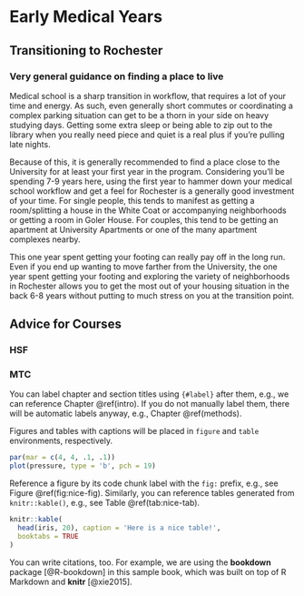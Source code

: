 # Early Medical Years {-}

## Transitioning to Rochester {-}

### Very general guidance on finding a place to live {-}

Medical school is a sharp transition in workflow, that requires a lot of your time and energy. As such, even generally short commutes or coordinating a complex parking situation can get to be a thorn in your side on heavy studying days. Getting some extra sleep or being able to zip out to the library when you really need piece and quiet is a real plus if you're pulling late nights.

Because of this, it is generally recommended to find a place close to the University for at least your first year in the program. Considering you'll be spending 7-9 years here, using the first year to hammer down your medical school workflow and get a feel for Rochester is a generally good investment of your time. For single people, this tends to manifest as getting a room/splitting a house in the White Coat or accompanying neighborhoods or getting a room in Goler House. For couples, this tend to be getting an apartment at University Apartments or one of the many apartment complexes nearby.

This one year spent getting your footing can really pay off in the long run. Even if you end up wanting to move farther from the University, the one year spent getting your footing and exploring the variety of neighborhoods in Rochester allows you to get the most out of your housing situation in the back 6-8 years without putting to much stress on you at the transition point.

## Advice for Courses

### HSF

### MTC

You can label chapter and section titles using `{#label}` after them, e.g., we can reference Chapter \@ref(intro). If you do not manually label them, there will be automatic labels anyway, e.g., Chapter \@ref(methods).

Figures and tables with captions will be placed in `figure` and `table` environments, respectively.

```r
par(mar = c(4, 4, .1, .1))
plot(pressure, type = 'b', pch = 19)
```

Reference a figure by its code chunk label with the `fig:` prefix, e.g., see Figure \@ref(fig:nice-fig). Similarly, you can reference tables generated from `knitr::kable()`, e.g., see Table \@ref(tab:nice-tab).

```r
knitr::kable(
  head(iris, 20), caption = 'Here is a nice table!',
  booktabs = TRUE
)
```

You can write citations, too. For example, we are using the **bookdown** package [@R-bookdown] in this sample book, which was built on top of R Markdown and **knitr** [@xie2015].
